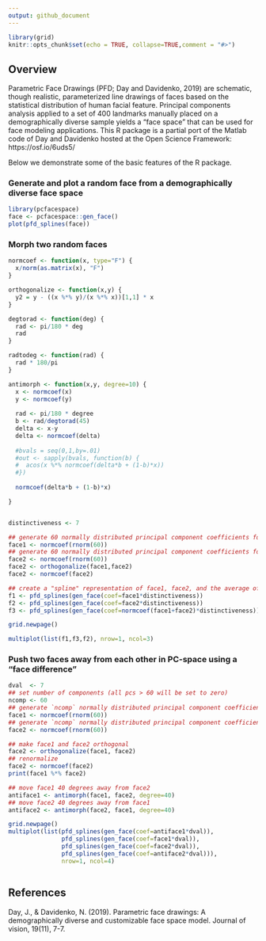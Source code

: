 ```yaml
---
output: github_document
---
```



```r
library(grid)
knitr::opts_chunk$set(echo = TRUE, collapse=TRUE,comment = "#>")
```

## Overview

Parametric Face Drawings (PFD; Day and Davidenko, 2019) are schematic, though realistic, parameterized line drawings of faces based on the statistical distribution of human facial feature. Principal components analysis applied to a set of 400 landmarks manually placed on a demographically diverse sample yields a "face space" that can be used for face modeling applications. This R package is a partial port of the Matlab code of Day and Davidenko hosted at the Open Science Framework: https://osf.io/6uds5/

Below we demonstrate some of the basic features of the R package.

### Generate and plot a random face from a demographically diverse face space

```r
library(pcfacespace)
face <- pcfacespace::gen_face()
plot(pfd_splines(face))
```

### Morph two random faces

```r

normcoef <- function(x, type="F") {
  x/norm(as.matrix(x), "F")
}

orthogonalize <- function(x,y) {
  y2 = y - ((x %*% y)/(x %*% x))[1,1] * x
}

degtorad <- function(deg) {
  rad <- pi/180 * deg
  rad
}

radtodeg <- function(rad) {
  rad * 180/pi
}

antimorph <- function(x,y, degree=10) {
  x <- normcoef(x)
  y <- normcoef(y)
  
  rad <- pi/180 * degree
  b <- rad/degtorad(45)
  delta <- x-y
  delta <- normcoef(delta)
  
  #bvals = seq(0,1,by=.01)
  #out <- sapply(bvals, function(b) {
  #  acos(x %*% normcoef(delta*b + (1-b)*x))
  #})
  
  normcoef(delta*b + (1-b)*x)

}


distinctiveness <- 7

## generate 60 normally distributed principal component coefficients for face 1
face1 <- normcoef(rnorm(60))
## generate 60 normally distributed principal component coefficients for face 2
face2 <- normcoef(rnorm(60))
face2 <- orthogonalize(face1,face2)
face2 <- normcoef(face2)

## create a "spline" representation of face1, face2, and the average of face1 and face2 (the morph).
f1 <- pfd_splines(gen_face(coef=face1*distinctiveness))
f2 <- pfd_splines(gen_face(coef=face2*distinctiveness))
f3 <- pfd_splines(gen_face(coef=normcoef(face1+face2)*distinctiveness))

grid.newpage()

multiplot(list(f1,f3,f2), nrow=1, ncol=3)


```

### Push two faces away from each other in PC-space using a "face difference"

```r

dval  <- 7
## set number of components (all pcs > 60 will be set to zero)
ncomp <- 60
## generate `ncomp` normally distributed principal component coefficients for face 1
face1 <- normcoef(rnorm(60)) 
## generate `ncomp` normally distributed principal component coefficients for face 2
face2 <- normcoef(rnorm(60))

## make face1 and face2 orthogonal
face2 <- orthogonalize(face1, face2)
## renormalize
face2 <- normcoef(face2)
print(face1 %*% face2)

## move face1 40 degrees away from face2
antiface1 <- antimorph(face1, face2, degree=40)
## move face2 40 degrees away from face1
antiface2 <- antimorph(face2, face1, degree=40)

grid.newpage()
multiplot(list(pfd_splines(gen_face(coef=antiface1*dval)),
               pfd_splines(gen_face(coef=face1*dval)),
               pfd_splines(gen_face(coef=face2*dval)),
               pfd_splines(gen_face(coef=antiface2*dval))),
               nrow=1, ncol=4)



```



## References

Day, J., & Davidenko, N. (2019). Parametric face drawings: A demographically diverse and customizable face space model. Journal of vision, 19(11), 7-7.


